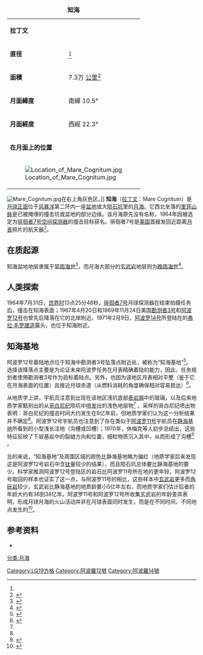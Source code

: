 {| border="1" cellspacing="0" cellpadding="2" align="right" style="margin-left:1em"
|+ '''知海'''
|-
| '''拉丁文'''
| {{lang|la|Mare Cognitum}}
|-
| '''直径'''
| {{convert|350|km|mi|sp=us}}<ref name=gazetteer/>
|-
| '''面積'''
| 7.3万 [[平方公里|公里<sup>2</sup>]]
|-
| '''月面緯度'''
| 南緯 10.5°
|-
| '''月面經度'''
| 西經 22.3°
|-
| colspan="2" | '''在月面上的位置'''
|-
| colspan="2" | [[File:Location_of_Mare_Cognitum.jpg|center]]
|}
[[File:Mare_Cognitum.jpg|thumb]]在右上角灰色区。]]
'''知海'''（[[拉丁文|拉丁文]]：Mare Cognitum）是[[月球正面|月球正面]]位于[[风暴洋|风暴洋]]第二环内一座[[撞击盆地|盆地]]或大[[陨石坑|陨石坑]]里的[[月海|月海]]。它西北坐落的[[里菲山脉|里菲山脉]]是已被掩埋的撞击坑或盆地的部分边缘。该月海原先没有名称，1964年因被选定为[[徘徊者7号|徘徊者7号]][[空间探测器|空间探测器]]的撞击目标获名。徘徊者7号是[[美国|美国]]首艘发回近距离[[月面学|月表]]照片的航天器<ref name=gazetteer>{{GPN|3670|Mare Cognitum}}</ref>。 

==在质起源==
知海盆地地层隶属于[[早雨海世|早雨海世]]<ref>{{cite web|last1=DeHon|first1=Rene A.|title=Thickness of Western Mare Basalts|url=https://archive.org/stream/NASA_NTRS_Archive_19790019930/NASA_NTRS_Archive_19790019930_djvu.txt|publisher=Northeast Louisiana University|accessdate=22 December 2017}}</ref>，而月海大部分的[[玄武岩|玄武岩]]地层则为[[晚雨海世|晚雨海世]]<ref>{{cite journal|last1=Hiesinger|first1=H., et al.|title=Ages and stratigraphy of mare basalts in Oceanus Procellarum, Mare Nubium, Mare Cognitum, and Mare Insularum|journal=Journal of Geophysical Research|date=2003|volume=108|issue=E7|doi=10.1029/2002JE001985|url=http://onlinelibrary.wiley.com/doi/10.1029/2002JE001985/abstract|accessdate=22 December 2017|bibcode=2003JGRE..108.5065H|archive-date=2017-12-23|archive-url=https://web.archive.org/web/20171223042823/http://onlinelibrary.wiley.com/doi/10.1029/2002JE001985/abstract|dead-url=no}}</ref>。

==人类探索==
1964年7月31日，[[世界时|世界时]]13点25分48秒，[[徘徊者7号|徘徊者7号]]月球探测器在结束拍摄任务后，撞击在知海表面；1967年4月20日和1969年11月24日美国[[勘测者3号|勘测者3号]]和[[阿波罗12号|阿波罗12号]]也曾先后降落在它的北岸附近。1971年2月9日，[[阿波罗14号|阿波罗14号]]所登陆在的[[弗拉·毛罗建造|弗拉·毛罗建造]]露头，也位于知海附近。

==知海基地==
阿波罗12号着陆地点位于知海中勘测者3号坠落点附近处，被称为“知海基地”<ref>{{cite web|title=Pinpoint Landing on the Ocean of Storms|url=http://lroc.sese.asu.edu/posts/401|publisher=Arizona State University|accessdate=22 December 2017|archive-date=2018-08-15|archive-url=https://web.archive.org/web/20180815200604/http://lroc.sese.asu.edu/posts/401|dead-url=no}}</ref>。选择该降落点主要是为论证未来阿波罗任务在月表精确着陆的能力，因此，任务规划者使用勘测者3号作为目标着陆点。另外，也因为该地区月表相对平整（鉴于它在月海表面的位置）且接近月球赤道（从燃料消耗的角度确保相对容易抵达）<ref name="lpi">{{cite web|title=Apollo 12 Landing Site Overview|url=https://www.lpi.usra.edu/lunar/missions/apollo/apollo_12/landing_site/|publisher=Lunar and Planetary Institute|accessdate=22 December 2017|archive-date=2018-08-19|archive-url=https://web.archive.org/web/20180819224804/https://www.lpi.usra.edu/lunar/missions/apollo/apollo_12/landing_site/|dead-url=no}}</ref>。

从地质学上讲，宇航员注意到出现在该地区浅坑底部[[表岩屑|表岩屑]]中的玻璃，以及后来地质学家甄别出的从[[哥白尼纪|哥白尼纪]]陨坑中[[喷发|喷发]]出的浅色地层物<ref name=psr/> 。采样的哥白尼纪喷出物表明：哥白尼纪的撞击时间大约发生在8亿年前，但地质学家们认为这一分析结果并不确定<ref name=lpi2/>。阿波罗12号宇航员也注意到了存在类似于[[阿波罗11号|阿波罗11号]]宇航员在[[静海基地|静海基地]]所看到的小型浅长洼地（沟槽或凹槽）；1970年，休梅克等人初步总结出，这些特征反映了下层基岩中的裂缝方向和位置，细粒物质沉入其中，从而形成了沟槽<ref name=psr>{{cite journal|last1=Shoemaker|first1=E. M., et al.|title=Preliminary Geologic Investigation of the Apollo 12 Landing Site|journal=Apollo 12 Preliminary Science Report|date=1970|pages=113–156|url=https://www.hq.nasa.gov/alsj/a12/as12psr.pdf|accessdate=22 December 2017|archive-date=2019-02-05|archive-url=https://web.archive.org/web/20190205063025/https://www.hq.nasa.gov/alsj/a12/as12psr.pdf|dead-url=no}}</ref> 。

总的来说，“知海基地”及周围区域的颜色比静海基地略为偏红（地质学家后来发现这是阿波罗12号岩石中含[[钛|钛]]量较少的结果），而且陨石坑总体要比静海基地的要少。科学家推测阿波罗12号登陆区的岩石比阿波罗11号所在地的更年轻，阿波罗12号取回的样本也证实了这一点，与阿波罗11号的相比，这些样本中[[玄武岩|玄武岩]]更多而[[角砾岩|角砾岩]]较少，玄武岩比静海基地的地质龄要小5亿年左右，而地质学家们估计后者的年龄大约有36到38亿年。阿波罗11号和阿波罗12号所收集玄武岩的年龄差异表明，形成月球月海的火山活动并非在月球表面同时发生，而是在不同时间、不同地点发生的<ref name=lpi2>{{cite web|title=Apollo 12 Lunar Sample Overview|url=https://www.lpi.usra.edu/lunar/missions/apollo/apollo_12/samples/|publisher=Lunar and Planetary Institute|accessdate=22 December 2017|archive-date=2019-01-16|archive-url=https://web.archive.org/web/20190116194530/https://www.lpi.usra.edu/lunar/missions/apollo/apollo_12/samples/|dead-url=no}}</ref>。

== 参考资料 ==
{{Reflist}}
* {{en}}{{cite web |url=http://lunar.arc.nasa.gov/science/atlas/mare/mcognitum.htm |title='''《知海》'''</span> |publisher=[[美国国家航空航天局|美国国家航空航天局]] |date= |accessdate=2009-03-03 |archive-date=2009-03-22 |archive-url=https://web.archive.org/web/20090322120841/http://lunar.arc.nasa.gov/science/atlas/mare/mcognitum.htm |dead-url=no }}


{{月海}}

{{Apollo landing sites}}
[[分类:月海|分类:月海]]
{{Authority control}}
[[Category:LQ19方格|Category:LQ19方格]]
[[Category:阿波羅12號|Category:阿波羅12號]]
[[Category:阿波羅14號|Category:阿波羅14號]]